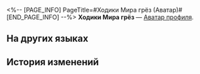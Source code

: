 <%-- [PAGE_INFO]
PageTitle=#Ходики Мира грёз (Аватар)#
[END_PAGE_INFO] --%>
{{Предмет Инфобокс
|Название    = Ходики Мира грёз
|id          = 202020
|Изображение = Аватар Ходики Мира грёз.png
|Тип         = Аватар профиля
|Инвентарь   = 
|Редкость    = 4
|Эффект      = 
|Описание    = Ходики Мира грёз, наслаждающиеся музыкой.
|Источник1   = [[Аватар за встречу с тремя ходиками Мира грёз в Академии оригами.]]
}}
{{Описание|''«Тик-так! Как здорово!»''}}
'''Ходики Мира грёз''' — [[Аватар профиля]].

==На других языках==
{{На других языках
|en   = Dream Ticker
|zhs  = 梦境迷钟
|zht  = 夢境迷鐘
|ja   = 夢境の迷い時計
|ko   = 꿈세계 시계
|es   = Minutero onírico
|fr   = Horloge des rêves
|ru   = Ходики Мира грёз
|th   = นาฬิกาในห้วงฝัน
|vi   = Đồng Hồ Mộng Mị
|de   = Traumuhr
|id   = Jam Dunia Mimpi
|pt   = Relógio Onírico
}}

==История изменений==
{{История изменений|3.5}}